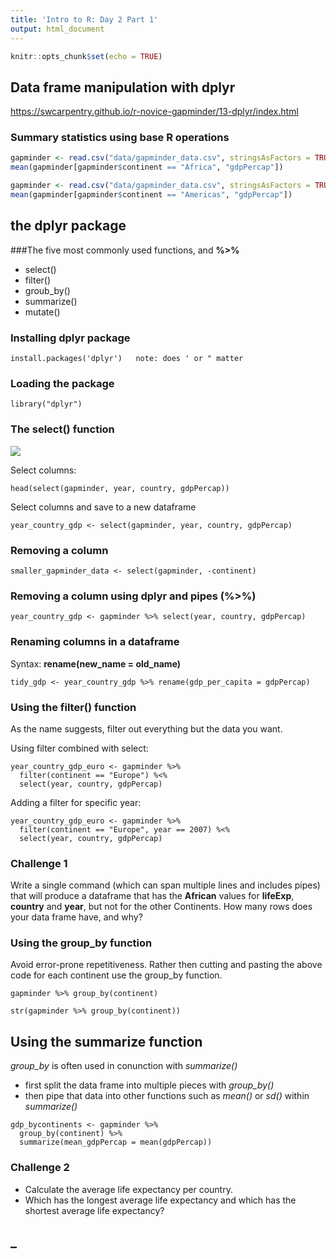 ```yaml
---
title: 'Intro to R: Day 2 Part 1'
output: html_document
---
```


```r
knitr::opts_chunk$set(echo = TRUE)
```

## Data frame manipulation with dplyr
<https://swcarpentry.github.io/r-novice-gapminder/13-dplyr/index.html>

### Summary statistics using **base R** operations  

```r
gapminder <- read.csv("data/gapminder_data.csv", stringsAsFactors = TRUE)
mean(gapminder[gapminder$continent == "Africa", "gdpPercap"]) 
```


```r
gapminder <- read.csv("data/gapminder_data.csv", stringsAsFactors = TRUE)
mean(gapminder[gapminder$continent == "Americas", "gdpPercap"])
```

## the **dplyr** package

###The five most commonly used functions, and **%>%**    

* select() 
* filter() 
* groub_by() 
* summarize() 
* mutate() 

### Installing dplyr package  
```
install.packages('dplyr')   note: does ' or " matter 
```

### Loading the package  
```
library("dplyr")
```

### The select() function 

![](images/13-dplyr-fig1.png)

Select columns: 

```
head(select(gapminder, year, country, gdpPercap))
```

Select columns and save to a new dataframe   

```
year_country_gdp <- select(gapminder, year, country, gdpPercap)
```

### Removing a column

```
smaller_gapminder_data <- select(gapminder, -continent)
```

### Removing a column using **dplyr** and **pipes (%>%)**  
```
year_country_gdp <- gapminder %>% select(year, country, gdpPercap)
```

### Renaming columns in a dataframe 

Syntax: **rename(new_name = old_name)**  

```
tidy_gdp <- year_country_gdp %>% rename(gdp_per_capita = gdpPercap)
```  

### Using the filter() function

As the name suggests, filter out everything but the data you want.  

Using filter combined with select:  
```
year_country_gdp_euro <- gapminder %>% 
  filter(continent == "Europe") %<% 
  select(year, country, gdpPercap) 
```

Adding a filter for specific year: 
```
year_country_gdp_euro <- gapminder %>% 
  filter(continent == "Europe", year == 2007) %<% 
  select(year, country, gdpPercap) 
```
### Challenge 1  

Write a single command (which can span multiple lines and includes pipes) that will produce a dataframe that has the **African** values for **lifeExp**, **country** and **year**, but not for the other Continents.
How many rows does your data frame have, and why?


### Using the group_by function  

Avoid error-prone repetitiveness. Rather then cutting and pasting the above code for each continent use the group_by function.

```
gapminder %>% group_by(continent)

str(gapminder %>% group_by(continent)) 
```

## Using the summarize function  

*group_by* is often used in conunction with *summarize()*

- first split the data frame into multiple pieces with *group_by()*   
- then pipe that data into other functions such as *mean()* or *sd()* within *summarize()*  

``` 
gdp_bycontinents <- gapminder %>% 
  group_by(continent) %>% 
  summarize(mean_gdpPercap = mean(gdpPercap))
```

### Challenge 2  
- Calculate the average life expectancy per country. 
- Which has the longest average life expectancy and which has the shortest average life expectancy?  


_ 
- 